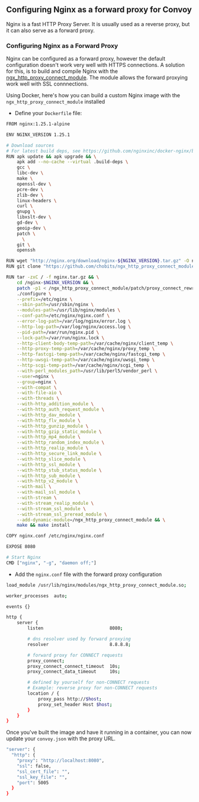 ## Configuring Nginx as a forward proxy for Convoy
Nginx is a fast HTTP Proxy Server. It is usually used as a reverse proxy, but it can also serve as a forward proxy.

### Configuring Nginx as a Forward Proxy

Nginx can be configured as a forward proxy, however the default configuration doesn't work very well with HTTPS connections. A solution for this, is to build and compile Nginx with the [ngx\_http\_proxy\_connect\_module](https://github.com/chobits/ngx_http_proxy_connect_module). The module allows the forward proxying work well with SSL connnections.

Using Docker, here's how you can build a custom Nginx image with the `ngx_http_proxy_connect_module` installed

-  Define your `Dockerfile` file:

```bash terminal
FROM nginx:1.25.1-alpine

ENV NGINX_VERSION 1.25.1

# Download sources
# For latest build deps, see https://github.com/nginxinc/docker-nginx/blob/master/mainline/alpine/Dockerfile
RUN apk update && apk upgrade && \
    apk add --no-cache --virtual .build-deps \
    gcc \
    libc-dev \
    make \
    openssl-dev \
    pcre-dev \
    zlib-dev \
    linux-headers \
    curl \
    gnupg \
    libxslt-dev \
    gd-dev \
    geoip-dev \
    patch \
      \
    git \
    openssh

RUN wget "http://nginx.org/download/nginx-${NGINX_VERSION}.tar.gz" -O nginx.tar.gz
RUN git clone "https://github.com/chobits/ngx_http_proxy_connect_module"

RUN tar -zxC / -f nginx.tar.gz && \
    cd /nginx-$NGINX_VERSION && \
    patch -p1 < /ngx_http_proxy_connect_module/patch/proxy_connect_rewrite_102101.patch && \
    ./configure \
    --prefix=/etc/nginx \
    --sbin-path=/usr/sbin/nginx \
    --modules-path=/usr/lib/nginx/modules \
    --conf-path=/etc/nginx/nginx.conf \
    --error-log-path=/var/log/nginx/error.log \
    --http-log-path=/var/log/nginx/access.log \
    --pid-path=/var/run/nginx.pid \
    --lock-path=/var/run/nginx.lock \
    --http-client-body-temp-path=/var/cache/nginx/client_temp \
    --http-proxy-temp-path=/var/cache/nginx/proxy_temp \
    --http-fastcgi-temp-path=/var/cache/nginx/fastcgi_temp \
    --http-uwsgi-temp-path=/var/cache/nginx/uwsgi_temp \
    --http-scgi-temp-path=/var/cache/nginx/scgi_temp \
    --with-perl_modules_path=/usr/lib/perl5/vendor_perl \
    --user=nginx \
    --group=nginx \
    --with-compat \
    --with-file-aio \
    --with-threads \
    --with-http_addition_module \
    --with-http_auth_request_module \
    --with-http_dav_module \
    --with-http_flv_module \
    --with-http_gunzip_module \
    --with-http_gzip_static_module \
    --with-http_mp4_module \
    --with-http_random_index_module \
    --with-http_realip_module \
    --with-http_secure_link_module \
    --with-http_slice_module \
    --with-http_ssl_module \
    --with-http_stub_status_module \
    --with-http_sub_module \
    --with-http_v2_module \
    --with-mail \
    --with-mail_ssl_module \
    --with-stream \
    --with-stream_realip_module \
    --with-stream_ssl_module \
    --with-stream_ssl_preread_module \
    --add-dynamic-module=/ngx_http_proxy_connect_module && \
    make && make install

COPY nginx.conf /etc/nginx/nginx.conf

EXPOSE 8080

# Start Nginx
CMD ["nginx", "-g", "daemon off;"]


```


-  Add the `nginx.conf` file with the forward proxy configuration

```bash terminal
load_module /usr/lib/nginx/modules/ngx_http_proxy_connect_module.so;

worker_processes  auto;

events {}

http {
    server {
        listen                         8080;

        # dns resolver used by forward proxying
        resolver                       8.8.8.8;

        # forward proxy for CONNECT requests
        proxy_connect;
        proxy_connect_connect_timeout  10s;
        proxy_connect_data_timeout     10s;

        # defined by yourself for non-CONNECT requests
        # Example: reverse proxy for non-CONNECT requests
        location / {
            proxy_pass http://$host;
            proxy_set_header Host $host;
        }
    }
}

```


Once you've built the image and have it running in a container, you can now update your `convoy.json` with the proxy URL.

```bash terminal
"server": {
  "http": {
    "proxy": "http://localhost:8080",
    "ssl": false,
    "ssl_cert_file": "",
    "ssl_key_file": "",
    "port": 5005
  }
}

```
